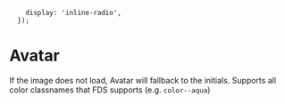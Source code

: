 

        display: 'inline-radio',
      });

<Meta title="Media|Avatar" decorators={[withKnobs]} component={Avatar} />

# Avatar


<Story name="Knobs">
  <Avatar
    bgColor={options('bgColor', arrayToOptions(VALID_BG_COLORS), undefined, {
      display: 'inline-radio',
    })}
    size={options('size', arrayToOptions(['s', 'm']), undefined, {
      display: 'inline-radio',
    })}
    name={text('name', 'Samuel Jackson')}
    imgUrl={text('imgUrl', undefined)}
  />
</Story>

If the image does not load, Avatar will fallback to the initials. Supports all color classnames that FDS supports (e.g. `color--aqua`)

<Preview>
  <Story name="Variations">
    <div className="display--inlineFlex margin--all" style={{ flexWrap: 'wrap' }}>
      <div className="margin--right--half margin--bottom--half">
        <Avatar name="Lorem Ipsum" />
      </div>
      <div className="margin--right--half margin--bottom--half">
        <Avatar name="Dolor Sit" imgUrl="https://placeimg.com/80/81/animals" />
      </div>
      <div className="margin--right--half margin--bottom--half">
        <Avatar name="Amet" bgColor="aqua" />
      </div>
      <div className="margin--right--half margin--bottom--half">
        <Avatar name="Ipsum Dolor" bgColor="red" size="s" />
      </div>
      <div className="margin--right--half margin--bottom--half">
        <Avatar
          name="Lorem"
          bgColor="red"
          size="s"
          imgUrl="https://placeimg.com/81/80/animals"
        />
      </div>
      <div className="margin--right--half margin--bottom--half">
        <Avatar name="Lorem Ipsum Dolor Sit Amet" bgColor="navy" size="s" />
      </div>
      <br />
    </div>
  </Story>
</Preview>
